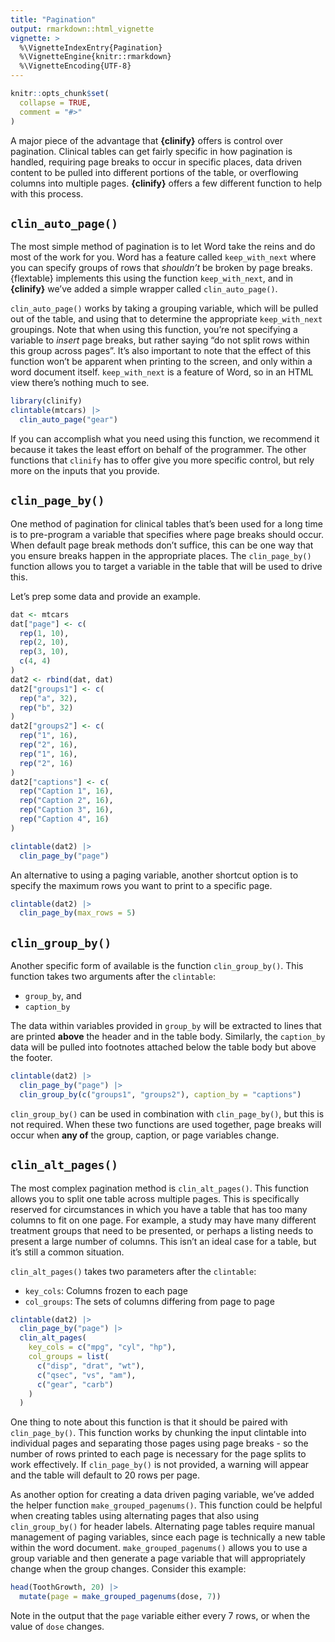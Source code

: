 ```yaml
---
title: "Pagination"
output: rmarkdown::html_vignette
vignette: >
  %\VignetteIndexEntry{Pagination}
  %\VignetteEngine{knitr::rmarkdown}
  %\VignetteEncoding{UTF-8}
---
```


```r
knitr::opts_chunk$set(
  collapse = TRUE,
  comment = "#>"
)
```

A major piece of the advantage that **{clinify}** offers is control over pagination. Clinical tables can get fairly specific in how pagination is handled, requiring page breaks to occur in specific places, data driven content to be pulled into different portions of the table, or overflowing columns into multiple pages. **{clinify}** offers a few different function to help with this process. 

## `clin_auto_page()`

The most simple method of pagination is to let Word take the reins and do most of the work for you. Word has a feature called `keep_with_next` where you can specify groups of rows that _shouldn't_ be broken by page breaks. {flextable} implements this using the function `keep_with_next`, and in **{clinify}** we've added a simple wrapper called `clin_auto_page()`. 

`clin_auto_page()` works by taking a grouping variable, which will be pulled out of the table, and using that to determine the appropriate `keep_with_next` groupings. Note that when using this function, you're not specifying a variable to _insert_ page breaks, but rather saying "do not split rows within this group across pages". It's also important to note that the effect of this function won't be apparent when printing to the screen, and only within a word document itself. `keep_with_next` is a feature of Word, so in an HTML view there's nothing much to see.

```r
library(clinify)
clintable(mtcars) |>
  clin_auto_page("gear")
```

 If you can accomplish what you need using this function, we recommend it because it takes the least effort on behalf of the programmer. The other functions that `clinify` has to offer give you more specific control, but rely more on the inputs that you provide.

## `clin_page_by()`

One method of pagination for clinical tables that's been used for a long time is to pre-program a variable that specifies where page breaks should occur. When default page break methods don't suffice, this can be one way that you ensure breaks happen in the appropriate places. The `clin_page_by()` function allows you to target a variable in the table that will be used to drive this. 

Let's prep some data and provide an example.

```r
dat <- mtcars
dat["page"] <- c(
  rep(1, 10),
  rep(2, 10),
  rep(3, 10),
  c(4, 4)
)
dat2 <- rbind(dat, dat)
dat2["groups1"] <- c(
  rep("a", 32),
  rep("b", 32)
)
dat2["groups2"] <- c(
  rep("1", 16),
  rep("2", 16),
  rep("1", 16),
  rep("2", 16)
)
dat2["captions"] <- c(
  rep("Caption 1", 16),
  rep("Caption 2", 16),
  rep("Caption 3", 16),
  rep("Caption 4", 16)
)

clintable(dat2) |>
  clin_page_by("page")
```

An alternative to using a paging variable, another shortcut option is to specify the maximum rows you want to print to a specific page.

```r
clintable(dat2) |>
  clin_page_by(max_rows = 5)
```

## `clin_group_by()`

Another specific form of available is the function `clin_group_by()`. This function takes two arguments after the `clintable`:

- `group_by`, and
- `caption_by`

The data within variables provided in `group_by` will be extracted to lines that are printed **above** the header and in the table body. Similarly, the `caption_by` data will be pulled into footnotes attached below the table body but above the footer. 

```r
clintable(dat2) |>
  clin_page_by("page") |>
  clin_group_by(c("groups1", "groups2"), caption_by = "captions")
```

`clin_group_by()` can be used in combination with `clin_page_by()`, but this is not required. When these two functions are used together, page breaks will occur when **any of** the group, caption, or page variables change. 

## `clin_alt_pages()`

The most complex pagination method is `clin_alt_pages()`. This function allows you to split one table across multiple pages. This is specifically reserved for circumstances in which you have a table that has too many columns to fit on one page. For example, a study may have many different treatment groups that need to be presented, or perhaps a listing needs to present a large number of columns. This isn't an ideal case for a table, but it's still a common situation. 

`clin_alt_pages()` takes two parameters after the `clintable`:

- `key_cols`: Columns frozen to each page
- `col_groups`: The sets of columns differing from page to page

```r
clintable(dat2) |>
  clin_page_by("page") |>
  clin_alt_pages(
    key_cols = c("mpg", "cyl", "hp"),
    col_groups = list(
      c("disp", "drat", "wt"),
      c("qsec", "vs", "am"),
      c("gear", "carb")
    )
  )
```

One thing to note about this function is that it should be paired with `clin_page_by()`. This function works by chunking the input clintable into individual pages and separating those pages using page breaks - so the number of rows printed to each page is necessary for the page splits to work effectively. If `clin_page_by()` is not provided, a warning will appear and the table will default to 20 rows per page.

As another option for creating a data driven paging variable, we've added the helper function `make_grouped_pagenums()`. This function could be helpful when creating tables using alternating pages that also using `clin_group_by()` for header labels. Alternating page tables require manual management of paging variables, since each page is technically a new table within the word document. `make_grouped_pagenums()` allows you to use a group variable and then generate a page variable that will appropriately change when the group changes. Consider this example:

```r
head(ToothGrowth, 20) |>
  mutate(page = make_grouped_pagenums(dose, 7))
```

Note in the output that the `page` variable either every 7 rows, or when the value of `dose` changes.